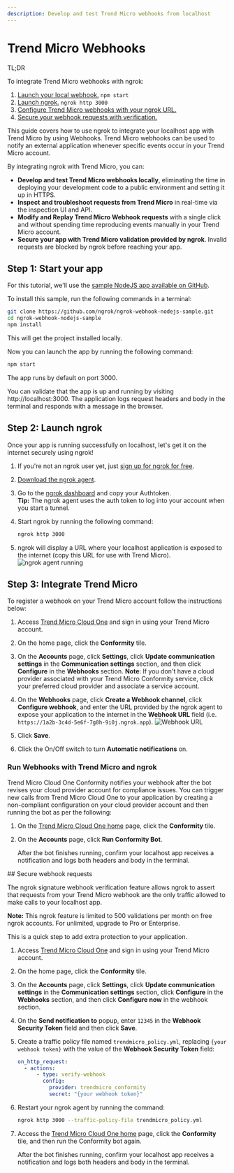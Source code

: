 ```yaml
---
description: Develop and test Trend Micro webhooks from localhost
---
```



# Trend Micro Webhooks

<Tip> TL;DR

To integrate Trend Micro webhooks with ngrok:

1. [Launch your local webhook.](#start-your-app) `npm start`
1. [Launch ngrok.](#start-ngrok) `ngrok http 3000`
1. [Configure Trend Micro webhooks with your ngrok URL.](#setup-webhook)
1. [Secure your webhook requests with verification.](#security)

</Tip>

This guide covers how to use ngrok to integrate your localhost app with Trend Micro by using Webhooks.
Trend Micro webhooks can be used to notify an external application whenever specific events occur in your Trend Micro account.

By integrating ngrok with Trend Micro, you can:

- **Develop and test Trend Micro webhooks locally**, eliminating the time in deploying your development code to a public environment and setting it up in HTTPS.
- **Inspect and troubleshoot requests from Trend Micro** in real-time via the inspection UI and API.
- **Modify and Replay Trend Micro Webhook requests** with a single click and without spending time reproducing events manually in your Trend Micro account.
- **Secure your app with Trend Micro validation provided by ngrok**. Invalid requests are blocked by ngrok before reaching your app.

## **Step 1**: Start your app 

For this tutorial, we'll use the [sample NodeJS app available on GitHub](https://github.com/ngrok/ngrok-webhook-nodejs-sample).

To install this sample, run the following commands in a terminal:

```bash
git clone https://github.com/ngrok/ngrok-webhook-nodejs-sample.git
cd ngrok-webhook-nodejs-sample
npm install
```

This will get the project installed locally.

Now you can launch the app by running the following command:

```bash
npm start
```

The app runs by default on port 3000.

You can validate that the app is up and running by visiting http://localhost:3000. The application logs request headers and body in the terminal and responds with a message in the browser.

## **Step 2**: Launch ngrok 

Once your app is running successfully on localhost, let's get it on the internet securely using ngrok!

1. If you're not an ngrok user yet, just [sign up for ngrok for free](https://ngrok.com/signup).

1. [Download the ngrok agent](https://download.ngrok.com).

1. Go to the [ngrok dashboard](https://dashboard.ngrok.com) and copy your Authtoken. <br />
   **Tip:** The ngrok agent uses the auth token to log into your account when you start a tunnel.
1. Start ngrok by running the following command:

   ```bash
   ngrok http 3000
   ```

1. ngrok will display a URL where your localhost application is exposed to the internet (copy this URL for use with Trend Micro).
   ![ngrok agent running](/img/integrations/launch_ngrok_tunnel.png)

## **Step 3**: Integrate Trend Micro 

To register a webhook on your Trend Micro account follow the instructions below:

1. Access [Trend Micro Cloud One](https://cloudone.trendmicro.com/) and sign in using your Trend Micro account.

1. On the home page, click the **Conformity** tile.

1. On the **Accounts** page, click **Settings**, click **Update communication settings** in the **Communication settings** section, and then click **Configure** in the **Webhooks** section.
   **Note**: If you don't have a cloud provider associated with your Trend Micro Conformity service, click your preferred cloud provider and associate a service account.

1. On the **Webhooks** page, click **Create a Webhook channel**, click **Configure webhook**, and enter the URL provided by the ngrok agent to expose your application to the internet in the **Webhook URL** field (i.e. `https://1a2b-3c4d-5e6f-7g8h-9i0j.ngrok.app`).
   ![Webhook URL](img/ngrok_url_configuration_trendmicro.png)

1. Click **Save**.

1. Click the On/Off switch to turn **Automatic notifications** on.

### Run Webhooks with Trend Micro and ngrok

Trend Micro Cloud One Conformity notifies your webhook after the bot revises your cloud provider account for compliance issues.
You can trigger new calls from Trend Micro Cloud One to your application by creating a non-compliant configuration on your cloud provider account and then running the bot as per the following:

1. On the [Trend Micro Cloud One home](https://cloudone.trendmicro.com/home) page, click the **Conformity** tile.

1. On the **Accounts** page, click **Run Conformity Bot**.

   After the bot finishes running, confirm your localhost app receives a notification and logs both headers and body in the terminal.

<InspectingRequests />

<ReplayingRequests />
## Secure webhook requests 

The ngrok signature webhook verification feature allows ngrok to assert that requests from your Trend Micro webhook are the only traffic allowed to make calls to your localhost app.

**Note:** This ngrok feature is limited to 500 validations per month on free ngrok accounts. For unlimited, upgrade to Pro or Enterprise.

This is a quick step to add extra protection to your application.

1. Access [Trend Micro Cloud One](https://cloudone.trendmicro.com/) and sign in using your Trend Micro account.

1. On the home page, click the **Conformity** tile.

1. On the **Accounts** page, click **Settings**, click **Update communication settings** in the **Communication settings** section, click **Configure** in the **Webhooks** section, and then click **Configure now** in the webhook section.

1. On the **Send notification to** popup, enter `12345` in the **Webhook Security Token** field and then click **Save**.

1. Create a traffic policy file named `trendmicro_policy.yml`, replacing `{your webhook token}` with the value of the **Webhook Security Token** field:

   ```yaml
   on_http_request:
     - actions:
         - type: verify-webhook
           config:
             provider: trendmicro_conformity
             secret: "{your webhook token}"
   ```

1. Restart your ngrok agent by running the command:

   ```bash
   ngrok http 3000 --traffic-policy-file trendmicro_policy.yml
   ```

1. Access the [Trend Micro Cloud One home](https://cloudone.trendmicro.com/home) page, click the **Conformity** tile, and then run the Conformity bot again.

   After the bot finishes running, confirm your localhost app receives a notification and logs both headers and body in the terminal.
